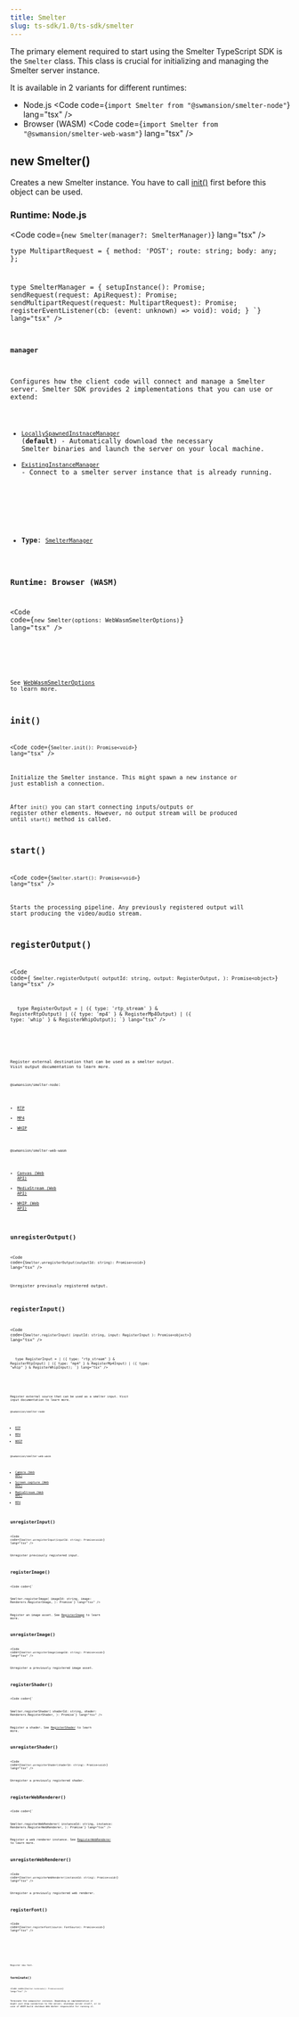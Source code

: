 ```yaml
---
title: Smelter
slug: ts-sdk/1.0/ts-sdk/smelter
---
```



The primary element required to start using the Smelter TypeScript SDK is the `Smelter` class. This class is crucial
for initializing and managing the Smelter server instance.

It is available in 2 variants for different runtimes:

* Node.js
  <Code code={`import Smelter from "@swmansion/smelter-node"`} lang="tsx" />
* Browser (WASM)
  <Code code={`import Smelter from "@swmansion/smelter-web-wasm"`} lang="tsx" />

## new Smelter()

Creates a new Smelter instance. You have to call [init()](#init) first before this object can be used.

### Runtime: Node.js

<Code code={`new Smelter(manager?: SmelterManager)`} lang="tsx" />

<CollapsibleDetails summaryTitle="Type definitions">
  <Code
    code={`
type ApiRequest = {
  method: 'GET' | 'POST';
  route: string;
  body?: object;
};

type MultipartRequest = {
method: 'POST';
route: string;
body: any;
};

type SmelterManager = {
setupInstance(): Promise<void>;
sendRequest(request: ApiRequest): Promise<object>;
sendMultipartRequest(request: MultipartRequest): Promise<object>;
registerEventListener(cb: (event: unknown) => void): void;
}
`}
    lang="tsx"
  />
</CollapsibleDetails>

#### manager

Configures how the client code will connect and manage a Smelter server. Smelter SDK provides 2 implementations that you can use or extend:

* [`LocallySpawnedInstnaceManager`](/ts-sdk/1.0/ts-sdk/managers/node-locally-spawned) (**default**) - Automatically download the necessary Smelter binaries and launch the server on your local machine.
* [`ExistingInstanceManager`](/ts-sdk/1.0/ts-sdk/managers/node-existing-instance) - Connect to a smelter server instance that is already running.

<br />

* **Type**: [`SmelterManager`](/ts-sdk/1.0/ts-sdk/smelter#runtime-nodejs)

### Runtime: Browser (WASM)

<Code code={`new Smelter(options: WebWasmSmelterOptions)`} lang="tsx" />

<CollapsibleDetails summaryTitle="Type definitions">
  <Code
    code={`
type Framerate = {
  num: number;
  den: number;
};
type WebWasmSmelterOptions = {
  framerate?: Framerate | number;
  streamFallbackTimeoutMs: number;
};
`}
    lang="tsx"
  />
</CollapsibleDetails>

See [WebWasmSmelterOptions](/ts-sdk/1.0/ts-sdk/managers/web-wasm/#webwasmsmelteroptions) to learn more.

## init()

<Code code={`Smelter.init(): Promise<void>`} lang="tsx" />

Initialize the Smelter instance. This might spawn a new instance or just establish a connection.

After `init()` you can start connecting inputs/outputs or register other elements. However, no output stream will be produced until `start()` method is called.

## start()

<Code code={`Smelter.start(): Promise<void>`} lang="tsx" />

Starts the processing pipeline. Any previously registered output will start producing the video/audio stream.

## registerOutput()

<Code
  code={`
Smelter.registerOutput(
  outputId: string,
  output: RegisterOutput,
): Promise<object>`}
  lang="tsx"
/>

<CollapsibleDetails summaryTitle="Type definitions @swmnasion/smelter-node">
  <Code
    code={`
  RegisterRtpOutput,
  RegisterMp4Output,
  RegisterWhipOutput
} from "@swmasnion/smelter"

type RegisterOutput =
| ({ type: 'rtp_stream' } & RegisterRtpOutput)
| ({ type: 'mp4' } & RegisterMp4Output)
| ({ type: 'whip' } & RegisterWhipOutput);
`}
    lang="tsx"
  />
</CollapsibleDetails>

<CollapsibleDetails summaryTitle="Type definitions @swmansion/smelter-web-wasm">
  <Code
    code={`
export type RegisterOutput =
  | {
      type: 'stream';
      video: {
        resolution: Api.Resolution;
      };
      audio?: boolean;
    }
  | {
      type: 'canvas';
      video: {
        canvas: HTMLCanvasElement;
        resolution: Api.Resolution;
      };
      audio?: boolean;
    }
  | {
      type: 'whip';
      endpointUrl: string;
      bearerToken?: string;
      iceServers?: RTCConfiguration['iceServers'];
      video: {
        resolution: Api.Resolution;
        maxBitrate?: number;
      };
      audio?: boolean;
    };
`}
    lang="tsx"
  />
</CollapsibleDetails>

Register external destination that can be used as a smelter output. Visit output documentation to learn more.

`@swmansion/smelter-node`:

* [RTP](/ts-sdk/1.0/ts-sdk/outputs/rtp)
* [MP4](/ts-sdk/1.0/ts-sdk/outputs/mp4)
* [WHIP](/ts-sdk/1.0/ts-sdk/outputs/whip)

`@swmansion/smelter-web-wasm`

* [Canvas (Web API)](/ts-sdk/1.0/ts-sdk/outputs/wasm-canvas)
* [MediaStream (Web API)](/ts-sdk/1.0/ts-sdk/outputs/wasm-stream)
* [WHIP (Web API)](/ts-sdk/1.0/ts-sdk/outputs/wasm-whip)

## unregisterOutput()

<Code code={`Smelter.unregisterOutput(outputId: string): Promise<void>`} lang="tsx" />

Unregister previously registered output.

## registerInput()

<Code
  code={`
Smelter.registerInput(
  inputId: string,
  input: RegisterInput
): Promise<object>
`}
  lang="tsx"
/>

<CollapsibleDetails summaryTitle="Type definitions @swmnasion/smelter-node">
  <Code
    code={`
  RegisterRtpInput,
  RegisterMp4Input,
  RegisterWhipInput
} from "@swmasnion/smelter"

type RegisterInput =
| ({ type: "rtp_stream" } & RegisterRtpInput)
| ({ type: "mp4" } & RegisterMp4Input)
| ({ type: "whip" } & RegisterWhipInput);
`}
    lang="tsx"
  />
</CollapsibleDetails>

<CollapsibleDetails summaryTitle="Type definitions @swmansion/smelter-web-wasm">
  <Code
    code={`
type RegisterInput =
  | { type: 'mp4'; url: string }
  | { type: 'camera' }
  | { type: 'screen_capture' }
  | { type: 'stream'; stream: MediaStream };
`}
    lang="tsx"
  />
</CollapsibleDetails>

Register external source that can be used as a smelter input. Visit input documentation to learn more.

`@swmansion/smelter-node`

* [RTP](/ts-sdk/1.0/ts-sdk/inputs/rtp)
* [MP4](/ts-sdk/1.0/ts-sdk/inputs/mp4)
* [WHIP](/ts-sdk/1.0/ts-sdk/inputs/whip)

`@swmansion/smelter-web-wasm`

* [Camera (Web API)](/ts-sdk/1.0/ts-sdk/inputs/wasm-camera)
* [Screen capture (Web API)](/ts-sdk/1.0/ts-sdk/inputs/wasm-screen)
* [MediaStream (Web API)](/ts-sdk/1.0/ts-sdk/inputs/wasm-stream)
* [MP4](/ts-sdk/1.0/ts-sdk/inputs/mp4)

## unregisterInput()

<Code code={`Smelter.unregisterInput(inputId: string): Promise<void>`} lang="tsx" />

Unregister previously registered input.

## registerImage()

<Code
  code={`

Smelter.registerImage(
imageId: string,
image: Renderers.RegisterImage,
): Promise<void>`}
  lang="tsx"
/>

Register an image asset. See [RegisterImage](/ts-sdk/1.0/ts-sdk/resources/image) to learn more.

## unregisterImage()

<Code code={`Smelter.unregisterImage(imageId: string): Promise<void>`} lang="tsx" />

Unregister a previously registered image asset.

## registerShader()

<Code
  code={`

Smelter.registerShader(
shaderId: string,
shader: Renderers.RegisterShader,
): Promise<void>`}
  lang="tsx"
/>

Register a shader. See [RegisterShader](/ts-sdk/1.0/ts-sdk/resources/shader) to learn more.

## unregisterShader()

<Code code={`Smelter.unregisterShader(shaderId: string): Promise<void>`} lang="tsx" />

Unregister a previously registered shader.

## registerWebRenderer()

<Code
  code={`

Smelter.registerWebRenderer(
instanceId: string,
instance: Renderers.RegisterWebRenderer,
): Promise<object>`}
  lang="tsx"
/>

Register a web renderer instance. See [RegisterWebRenderer](/ts-sdk/1.0/ts-sdk/resources/web-renderer) to learn more.

## unregisterWebRenderer()

<Code code={`Smelter.unregisterWebRenderer(instanceId: string): Promise<void>`} lang="tsx" />

Unregister a previously registered web renderer.

## registerFont()

<Code code={`Smelter.registerFont(source: FontSource): Promise<void>`} lang="tsx" />

<CollapsibleDetails summaryTitle="Type definitions @swmnasion/smelter-node">
  <Code
    code={`
type FontSource =
  | 'string' // URL
  | ArrayBuffer
`}
    lang="tsx"
  />
</CollapsibleDetails>

<CollapsibleDetails summaryTitle="Type definitions @swmansion/smelter-web-wasm">
  <Code
    code={`
type Source = 'string' // URL
`}
    lang="tsx"
  />
</CollapsibleDetails>

Register new font.

## terminate()

<Code code={`Smelter.terminate(): Promise<void>`} lang="tsx" />

Terminate the compositor instance. Depending on implementation it might just drop connection to
the server, shutdown server itself, or in case of WASM build shutdown Web Worker responsible for running it.
